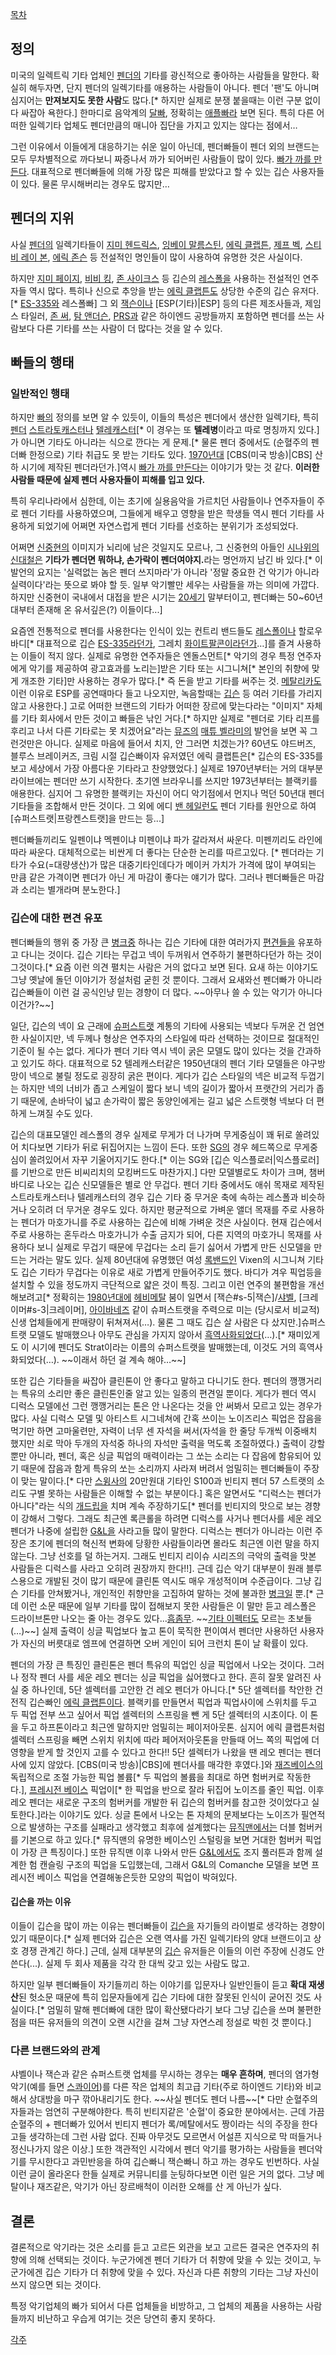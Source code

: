[[목차]]
== 정의 ==
미국의 일렉트릭 기타 업체인 [[펜더]]의 기타를 광신적으로 좋아하는 사람들을 말한다. 확실히 해두자면, 단지 펜더의 일렉기타를 애용하는 사람들이 아니다. 펜더 '팬'도 아니며 심지어는 '''만져보지도 못한 사람'''도 많다.[* 하지만 실제로 분쟁 붙을때는 이런 구분 없이 다 싸잡아 욕한다.] 한마디로 음악계의 [[달빠]], 정확히는 [[애플빠]]라 보면 된다. 특히 다른 어떠한 일렉기타 업체도 펜더만큼의 매니아 집단을 가지고 있지는 않다는 점에서…

그런 이유에서 이들에게 대응하기는 쉬운 일이 아닌데, 펜더빠들이 펜더 외의 브랜드는 모두 무차별적으로 까다보니 짜증나서 까가 되어버린 사람들이 많이 있다. [[빠가 까를 만든다]]. 대표적으로 펜더빠들에 의해 가장 많은 피해를 받았다고 할 수 있는 깁슨 사용자들이 있다. 물론 무시해버리는 경우도 많지만…

== 펜더의 지위 ==
사실 [[펜더]]의 일렉기타들이 [[지미 헨드릭스]], [[잉베이 말름스틴]], [[에릭 클랩튼]], [[제프 벡]], [[스티비 레이 본]], [[에릭 존슨]] 등 전설적인 명인들이 많이 사용하여 유명한 것은 사실이다.

하지만 [[지미 페이지]], [[비비 킹]], [[존 사이크스]] 등 깁슨의 [[레스폴]]을 사용하는 전설적인 연주자들 역시 많다. 특히나 신으로 추앙을 받는 [[에릭 클랩튼]]도 상당한 수준의 깁슨 유저다.[* [[ES-335]]와 레스폴빠] 그 외 [[잭슨]]이나 [ESP(기타)|ESP] 등의 다른 제조사들과, 제임스 타일러, [[존 써]], [[탐 앤더슨]], [[PRS]]과 같은 하이엔드 공방들까지 포함하면 펜더를 쓰는 사람보다 다른 기타를 쓰는 사람이 더 많다는 것을 알 수 있다.

== 빠들의 행태 ==
=== 일반적인 행태 ===
하지만 [[빠]]의 정의를 보면 알 수 있듯이, 이들의 특성은 펜더에서 생산한 일렉기타, 특히 [[펜더]] [[스트라토캐스터]]나 [[텔레캐스터]][* 이 경우는 또 '''텔레병'''이라고 따로 명칭까지 있다.]가 아니면 기타도 아니라는 식으로 깐다는 게 문제.[* 물론 펜더 중에서도 (순혈주의 펜더빠 한정으로) 기타 취급도 못 받는 기타도 있다. [[1970년대]] [CBS(미국 방송)|CBS] 산하 시기에 제작된 펜더라던가.]역시 [[빠가 까를 만든다]]는 이야기가 맞는 것 같다. '''이러한 사람들 때문에 실제 펜더 사용자들이 피해를 입고 있다.'''

특히 우리나라에서 심한데, 이는 초기에 실용음악을 가르치던 사람들이나 연주자들이 주로 펜더 기타를 사용하였으며, 그들에게 배우고 영향을 받은 학생들 역시 펜더 기타를 사용하게 되었기에 어쩌면 자연스럽게 펜더 기타를 선호하는 분위기가 조성되었다. 

어쩌면 [[신중현]]의 이미지가 뇌리에 남은 것일지도 모르나, 그 신중현의 아들인 [[시나위]]의 [[신대철]]은 '''기타가 펜더면 뭐하냐, 손가락이 펜더여야지.'''라는 명언까지 남긴 바 있다.[* 이 발언의 요지는 '실력없는 놈은 펜더 쓰지마라'가 아니라 '정말 중요한 건 악기가 아니라 실력이다'라는 뜻으로 봐야 할 듯. 일부 악기빨만 세우는 사람들을 까는 의미에 가깝다. 하지만 신중현이 국내에서 대접을 받은 시기는 [[20세기]] 말부터이고, 펜더빠는 50~60년대부터 존재해 온 유서깊은(?) 이들이다...]

요즘엔 전통적으로 펜더를 사용한다는 인식이 있는 컨트리 밴드들도 [[레스폴]]이나 할로우 바디[* 대표적으로 깁슨 [[ES-335]]라던가, 그레치 [[화이트팔콘]]이라던가…]를 즐겨 사용하는 이들이 적지 않다. 실제로 유명한 연주자들은 엔돌스먼트[* 악기의 경우 특정 연주자에게 악기를 제공하여 광고효과를 노리는]받은 기타 또는 시그니쳐[* 본인의 취향에 맞게 개조한 기타]만 사용하는 경우가 많다.[* 즉 돈을 받고 기타를 써주는 것. [[메탈리카]]도 이런 이유로 ESP를 공연때마다 들고 나오지만, 녹음할때는 [[깁슨]] 등 여러 기타를 가리지않고 사용한다.] 고로 어떠한 브랜드의 기타가 어떠한 장르에 맞는다라는 "이미지" 자체를 기타 회사에서 만든 것이고 빠들은 낚인 거다.[* 하지만 실제로 "펜더로 기타 리프를 후리고 나서 다른 기타로는 못 치겠어요"라는 [[뮤즈]]의 [[매튜 벨라미]]의 발언을 보면 꼭 그런것만은 아니다. 실제로 마음에 들어서 치지, 안 그러면 치겠는가? 60년도 야드버즈, 블루스 브레이커즈, 크림 시절 깁슨빠이자 유저였던 에릭 클랩튼은[* 깁슨의 ES-335를 보고 세상에서 가장 아름다운 기타라고 찬양했었다.] 실제로 1970년부터는 거의 대부분 라이브에는 펜더만 쓰기 시작한다. 초기엔 브라우니를 쓰지만 1973년부터는 블랙키를 애용한다. 심지어 그 유명한 블랙키는 자신이 어디 악기점에서 먼지나 먹던 50년대 펜더 기타들을 조합해서 만든 것이다. 그 외에 에디 [[밴 헤일런]]도 펜더 기타를 원안으로 하여 [슈퍼스트랫|프랑켄스트랫]을 만드는 등...]

펜더빠들끼리도 일펜이냐 멕펜이냐 미펜이냐 파가 갈라져서 싸운다. 미펜끼리도 라인에 따라 싸운다.
대체적으로는 비싼게 더 좋다는 단순한 논리를 따르고있다. [* 펜더라는 기타가 수요(=대량생산)가 많은 대중기타인데다가 메이커 가치가 가격에 많이 부여되는 만큼 같은 가격이면 펜더가 아닌 게 마감이 좋다는 얘기가 많다. 그러나 펜더빠들은 마감과 소리는 별개라며 분노한다.]

=== 깁슨에 대한 편견 유포 ===
펜더빠들의 행위 중 가장 큰 [[병크]]중 하나는 깁슨 기타에 대한 여러가지 [[편견]]들을 유포하고 다니는 것이다. 깁슨 기타는 무겁고 넥이 두꺼워서 연주하기 불편하다던가 하는 것이 그것이다.[* 요즘 이런 의견 펼치는 사람은 거의 없다고 보면 된다. 요새 하는 이야기도 그냥 옛날에 돌던 이야기가 정설처럼 굳힌 것 뿐이다. 그래서 요새와선 펜더빠가 아니라 깁슨빠들이 이런 걸 공식인냥 믿는 경향이 더 많다. ~~아무나 쓸 수 있는 악기가 아니다 이건가?~~]

일단, 깁슨의 넥이 요 근래에 [[슈퍼스트랫]] 계통의 기타에 사용되는 넥보다 두꺼운 건 엄연한 사실이지만, 넥 두께나 형상은 연주자의 스타일에 따라 선택하는 것이므로 절대적인 기준이 될 수는 없다. 게다가 펜더 기타 역시 넥이 굵은 모델도 많이 있다는 것을 간과하고 있기도 하다. 대표적으로 52 텔레캐스터같은 1950년대의 펜더 기타 모델들은 야구방망이 넥으로 불릴 정도로 굉장히 굵은 편이다. 게다가 깁슨 스타일의 넥은 비교적 두껍기는 하지만 넥의 너비가 좁고 스케일이 짧다 보니 넥의 길이가 짧아서 프랫간의 거리가 좁기 때문에, 손바닥이 넓고 손가락이 짧은 동양인에게는 길고 넓은 스트랫형 넥보다 더 편하게 느껴질 수도 있다.

깁슨의 대표모델인 레스폴의 경우 실제로 무게가 더 나가며 무게중심이 꽤 뒤로 쏠려있어 치다보면 기타가 뒤로 뒤집어지는 느낌이 든다. 또한 [[SG]]의 경우 헤드쪽으로 무게중심이 쏠려있어서 자꾸 기울어지기도 한다.[* 이는 SG와 [깁슨 익스플로러|익스플로러]를 기반으로 만든 비씨리치의 모킹버드도 마찬가지.] 다만 모델별로도 차이가 크며, 챔버 바디로 나오는 깁슨 신모델들은 별로 안 무겁다. 펜더 기타 중에서도 애쉬 목재로 제작된 스트라토캐스터나 텔레캐스터의 경우 깁슨 기타 중 무거운 축에 속하는 레스폴과 비슷하거나 오히려 더 무거운 경우도 있다. 하지만 평균적으로 가벼운 앨더 목재를 주로 사용하는 펜더가 마호가니를 주로 사용하는 깁슨에 비해 가벼운 것은 사실이다. 현재 깁슨에서 주로 사용하는 혼두라스 마호가니가 수출 금지가 되어, 다른 지역의 마호가니 목재를 사용하다 보니 실제로 무겁기 때문에 무겁다는 소리 듣기 싫어서 가볍게 만든 신모델을 만드는 거라는 말도 있다. 실제 80년대에 유명했던 여성 [[록밴드]]인 Vixen의 시그니쳐 기타도 깁슨 기타가 무겁다는 이유로 새로 가볍게 만들어주기도 했다. 바디가 겨우 픽업등을 설치할 수 있을 정도까지 극단적으로 얇은 것이 특징. 그리고 이런 연주의 불편함을 개선해보려고[* 정확히는 [[1980년대]]에 [[헤비메탈]] 붐이 일면서 [잭슨#s-5|잭슨]/[[샤벨]], [크레이머#s-3|크레이머], [[아이바네즈]] 같이 슈퍼스트랫을 주력으로 미는 (당시로서 비교적) 신생 업체들에게 판매량이 뒤쳐져서(…). 물론 그 때도 깁슨 살 사람은 다 샀지만.]슈퍼스트랫 모델도 발매했으나 아무도 관심을 가지지 않아서 [[흑역사]]화되었다(…).[* 재미있게도 이 시기에 펜더도 Strat이라는 이름의 슈퍼스트랫을 발매했는데, 이것도 거의 흑역사화되었다(…). ~~이래서 하던 걸 계속 해야…~~]

또한 깁슨 기타들을 싸잡아 클린톤이 안 좋다고 말하고 다니기도 한다. 펜더의 깽깽거리는 특유의 소리만 좋은 클린톤인줄 알고 있는 일종의 편견일 뿐이다. 게다가 펜더 역시 디럭스 모델에선 그런 깽깽거리는 톤은 안 나온다는 것을 안 써봐서 모르고 있는 경우가 많다. 사실 디럭스 모델 및 아티스트 시그네쳐에 간혹 쓰이는 노이즈리스 픽업은 잡음을 먹기만 하면 고마울련만, 자력이 너무 센 자석을 써서(자석을 한 줄당 두개씩 이중배치 했지만 쇠로 막아 두개의 자석중 하나의 자석만 출력을 먹도록 조절하였다.) 출력이 강할 뿐만 아니라, 펜더, 혹은 싱글 픽업의 매력이라는 그 쏘는 소리는 다 잡음에 함유되어 있기 때문에 잡음과 함게 특유의 쏘는 소리까지 사라져 버려서 엄밀히는 펜더빠들이 주장이 맞는 말이다.[* 다만 [[스윙]]사의 20만원대 기타인 S100과 빈티지 펜더 57 스트랫의 소리도 구별 못하는 사람들은 이해할 수 없는 부분이다.] 혹은 알면서도 "디럭스는 펜더가 아니다"라는 식의 [[개드립]]을 치며 계속 주장하기도[* 펜더를 빈티지의 맛으로 보는 경향이 강해서 그렇다. 그래도 최근엔 록큰롤을 하려면 디럭스를 사거나 펜더사를 세운 레오 펜더가 나중에 설립한 [[G&L]]을 사라고들 많이 말한다. 디럭스는 펜더가 아니라는 이런 주장은 초기에 펜더의 혁신적 변화에 당황한 사람들이라면 몰라도 최근엔 이런 말을 하지 않는다. 그냥 선호를 덜 하는거지. 그래도 빈티지 리이슈 시리즈의 극악의 출력을 맛본 사람들은 디럭스를 사라고 오히려 권장까지 한다!!]. 근데 깁슨 악기 대부분이 원래 블루스용으로 개발된 것이 많기 때문에 클린톤 역시도 매우 개성적이며 수준급이다. 그냥 깁슨 기타를 안쳐봤거나, 개인적인 취향만을 고집하여 말하는 것에 불과한 [[병크]]일 뿐.[* 근데 이런 소문 때문에 일부 기타를 많이 접해보지 못한 사람들은 이 말만 듣고 레스폴은 드라이브톤만 나오는 줄 아는 경우도 있다...[[흠좀무]]. ~~[[기타 이펙터]]도 모르는 초보들(…)~~] 실제 출력이 싱글 픽업보다 높고 톤이 묵직한 편이여서 펜더만 사용하던 사용자가 자신의 버릇대로 엠프에 연결하면 오버 게인이 되어 크런치 톤이 날 확률이 있다.

펜더의 가장 큰 특징인 클린톤은 펜더 특유의 픽업인 싱글 픽업에서 나오는 것이다. 그러나 정작 펜더 사를 세운 레오 펜더는 싱글 픽업을 싫어했다고 한다. 흔히 잘못 알려진 사실 중 하나인데, 5단 셀렉터를 고안한 건 레오 펜더가 아니다.[* 5단 셀렉터를 착안한 건 전직 깁슨빠인 [[에릭 클랩튼]]이다. 블랙키를 만들면서 픽업과 픽업사이에 스위치를 두고 두 픽업 전부 쓰고 싶어서 픽업 셀렉터의 스프링을 뺀 게 5단 셀렉터의 시초이다. 이 톤을 두고 하프톤이라고 최근엔 말하지만 엄밀히는 페이저아웃톤. 심지어 에릭 클랩튼처럼 셀렉터 스프링을 빼면 스위치 위치에 따라 페어저아웃톤을 만들때 어느 쪽의 픽업에 더 영향을 받게 할 것인지 고를 수 있다고 한다!! 5단 셀렉터가 나왔을 땐 레오 펜더는 펜더사에 있지 않았다. [CBS(미국 방송)|CBS]에 펜더사를 매각한 후였다.]와 [[재즈베이스]]의 독립적으로 조절 가능한 픽업 볼륨[* 두 픽업의 볼륨을 최대로 하면 험버커로 작동한다.], [[프레시전 베이스]] 픽업이[* 한 픽업을 반으로 잘라 뒤집어 노이즈를 줄인 픽업. 이후 레오 펜더는 새로운 구조의 험버커를 개발한 뒤 깁슨의 험버커를 참고한 것이었다고 실토한다.]라는 이야기도 있다. 싱글 톤에서 나오는 톤 자체의 문제보다는 노이즈가 필연적으로 발생하는 구조를 실패라고 생각했고 최후에 설계했다는 [[뮤직맨]]에서는 더블 험버커를 기본으로 하고 있다.[* 뮤직맨의 유명한 베이스인 스털링을 보면 거대한 험버커 픽업이 가장 큰 특징이다.] 또한 뮤직맨 이후 나와서 만든 [[G&L]]에서도 조지 풀러튼과 함께 설계한 험 캔슬링 구조의 픽업을 도입했는데, 그래서 G&L의 Comanche 모델을 보면 프레시전 베이스 픽업을 연결해놓은듯한 모양의 픽업이 박혀있다.

==== 깁슨을 까는 이유 ====
이들이 깁슨을 많이 까는 이유는 펜더빠들이 [[깁슨]]을 자기들의 라이벌로 생각하는 경향이 있기 때문이다.[* 실제 펜더와 깁슨은 오랜 역사를 가진 일렉기타의 양대 브랜드이고 상호 경쟁 관계긴 하다.] 근데, 실제 대부분의 [[깁슨]] 유저들은 이들의 이런 주장에 신경도 안 쓴다(...). 실제 두 회사 제품을 각각 한 대씩 갖고 있는 사람도 많고.

하지만 일부 펜더빠들이 자기들끼리 하는 이야기를 입문자나 일반인들이 듣고 '''확대 재생산'''된 헛소문 때문에 특히 입문자들에게 깁슨 기타에 대한 잘못된 인식이 굳어진 것도 사실이다.[* 엄밀히 말해 펜더빠에 대한 많이 확산됐다라기 보다 그냥 깁슨을 쓰며 불편한 점을 떠든 유저들의 의견이 오랜 시간을 걸쳐 그냥 자연스레 정설로 박힌 것 뿐이다.]

=== 다른 브랜드와의 관계 ===
샤벨이나 잭슨과 같은 슈퍼스트랫 업체를 무시하는 경우는 '''매우 흔하며''', 펜더의 염가형 악기(예를 들면 [[스콰이어]])를 다른 작은 업체의 최고급 기타(주로 하이엔드 기타)와 비교해서 상대방을 마구 깎아내리기도 한다. ~~사실 펜더도 펜더 나름~~[* 다만 순혈주의자들과는 엄연히 구분해야한다. 특히 빈티지같은 '순혈'이 중요한 분야에서는. 근데 가끔 순혈주의 + 펜더빠가 있어서 빈티지 펜더가 록/메탈에서도 짱이라는 식의 주장을 한다고들 생각하는데 그런 사람 없다. 진짜 아무것도 모르면서 어설픈 지식으로 막 떠들거나 정신나가지 않은 이상.] 또한 객관적인 시각에서 펜더 악기를 평가하는 사람들을 펜더악기를 무시한다고 과민반응을 하여 깁슨빠니 잭슨빠니 하고 까는 경우도 빈번하다. 사실 이런 글이 올라온다 한들 실제로 커뮤니티를 눈팅하다보면 이런 일은 거의 없다. 그냥 메탈이나 재즈같은, 악기가 아닌 장르배척이 이러한 오해를 산 게 아닌가 싶다.

== 결론 ==
결론적으로 악기라는 것은 소리를 듣고 고르든 외관을 보고 고르든 결국은 연주자의 취향에 의해 선택되는 것이다. 누군가에겐 펜더 기타가 더 취향에 맞을 수 있는 것이고, 누군가에겐 깁슨 기타가 더 취향에 맞을 수 있다. 자신과 다른 취향의 기타는 그냥 자신이 쓰지 않으면 되는 것이다.

특정 악기업체의 빠가 되어서 다른 업체들을 비방하고, 그 업체의 제품을 사용하는 사람들까지 비난하고 우습게 여기는 것은 당연히 좋지 못하다.


[[각주]]
